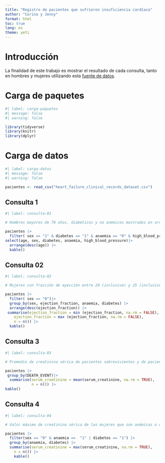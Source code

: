 ---
title: "Registro de pacientes que sufrieron insuficiencia cardíaca"
author: "Corina y Jenny"
format: html
toc: true
lang: es
theme: yeti
---

# Introducción

La finalidad de este trabajo es mostrar el resultado de cada consulta, tanto en hombres y mujeres utilizando esta [fuente de datos](https://bmcmedinformdecismak.biomedcentral.com/articles/10.1186/s12911-020-1023-5).

# Carga de paquetes

```{r}
#| label: carga-paquetes
#| message: false
#| warning: false

library(tidyverse)
library(knitr)
library(dplyr)
```

# Carga de datos

```{r}
#| label: carga-datos
#| message: false
#| warning: false

pacientes <- read_csv("heart_failure_clinical_records_dataset.csv")
```

## Consulta 1

```{r}
#| label: consulta-01

# Hombres mayores de 70 años, diabéticos y no anémicos mostrados en orden descendente.

pacientes |>
  filter( sex == "1" & diabetes == "1" & anaemia == "0" & high_blood_pressure == "1" & age >=70) |>
select(age, sex, diabetes, anaemia, high_blood_pressure)|>
  arrange(desc(age)) |>
  kable()
```

## Consulta 02

```{r}
#| label: consulta-02

# Mujeres con fracción de eyección entre 20 (inclusive) y 25 (inclusive), en orden descendente de fracción de eyección.

pacientes |>
  filter( sex == "0")|>
  group_by(sex, ejection_fraction, anaemia, diabetes) |>
  arrange(desc(ejection_fraction)) |>
 summarise(ejection_fraction = min (ejection_fraction, na.rm = FALSE),
    ejection_fraction = max (ejection_fraction, na.rm = FALSE),
    n = n()) |>
  kable()
```

## Consulta 3

```{r}
#| label: consulta-03

# Promedio de creatinina sérica de pacientes sobrevivientes y de pacientes fallecidos.

pacientes |>
 group_by(DEATH_EVENT)|>
  summarise(serum_creatinine = mean(serum_creatinine, na.rm = TRUE),
            n = n()) |>
kable()
```

## Consulta 4

```{r}
#| label: consulta-04

# Valor máximo de creatinina sérica de las mujeres que son anémicas o diabéticas.

pacientes |>
  filter(sex == "0" & anaemia ==  "1" | diabetes == "1") |>
  group_by(anaemia, diabetes) |>
  summarise(serum_creatinine = max(serum_creatinine, na.rm = TRUE),
    n = n()) |>
    kable()
```








